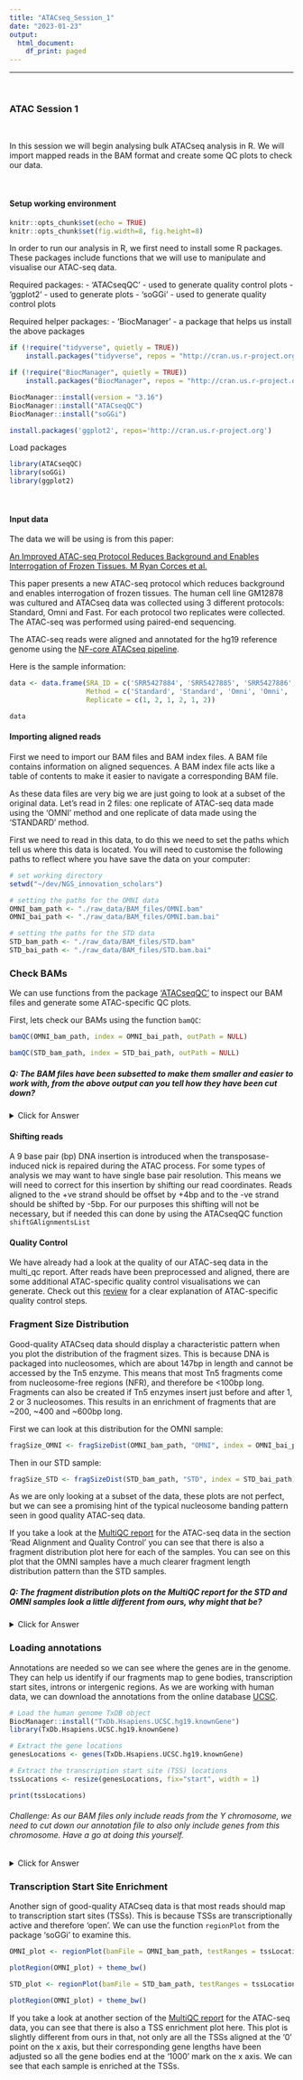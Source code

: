 ```yaml
---
title: "ATACseq_Session_1"
date: "2023-01-23"
output:
  html_document:
    df_print: paged
---
```


---
</br>

### **ATAC Session 1**
</br>

In this session we will begin analysing bulk ATACseq analysis in R. We will import mapped reads in the BAM format and create some QC plots to check our data. 

</br>

#### **Setup working environment**

```r
knitr::opts_chunk$set(echo = TRUE)
knitr::opts_chunk$set(fig.width=8, fig.height=8) 
```

In order to run our analysis in R, we first need to install some R packages. These packages include functions that we will use to manipulate and visualise our ATAC-seq data.

Required packages:
- 'ATACseqQC' - used to generate quality control plots
- 'ggplot2' - used to generate plots
- 'soGGi' - used to generate quality control plots

Required helper packages:
- 'BiocManager' - a package that helps us install the above packages

```r
if (!require("tidyverse", quietly = TRUE))
    install.packages("tidyverse", repos = "http://cran.us.r-project.org")

if (!require("BiocManager", quietly = TRUE))
    install.packages("BiocManager", repos = "http://cran.us.r-project.org")

BiocManager::install(version = "3.16")
BiocManager::install("ATACseqQC")
BiocManager::install("soGGi")

install.packages('ggplot2', repos='http://cran.us.r-project.org')
```

Load packages

```r
library(ATACseqQC)
library(soGGi)
library(ggplot2)
```

</br>

#### **Input data**

The data we will be using is from this paper:

[An Improved ATAC-seq Protocol Reduces Background and Enables Interrogation of Frozen Tissues. M Ryan Corces et al.](https://www.nature.com/articles/nmeth.4396)

This paper presents a new ATAC-seq protocol which reduces background and enables interrogation of frozen tissues. The human cell line GM12878 was cultured and ATACseq data was collected using 3 different protocols: Standard, Omni and Fast. For each protocol two replicates were collected. The ATAC-seq was performed using paired-end sequencing. 

The ATAC-seq reads were aligned and annotated for the hg19 reference genome using the [NF-core ATACseq pipeline](https://nf-co.re/atacseq). 

Here is the sample information:

```r
data <- data.frame(SRA_ID = c('SRR5427884', 'SRR5427885', 'SRR5427886', 'SRR5427887', 'SRR5427888', 'SRR5427889'), 
                   Method = c('Standard', 'Standard', 'Omni', 'Omni', 'Fast', 'Fast'),
                   Replicate = c(1, 2, 1, 2, 1, 2))
```

```r
data
```

#### **Importing aligned reads**

First we need to import our BAM files and BAM index files. A BAM file contains information on aligned sequences. A BAM index file acts like a table of contents to make it easier to navigate a corresponding BAM file. 

As these data files are very big we are just going to look at a subset of the original data. Let's read in 2 files: one replicate of ATAC-seq data made using the 'OMNI' method and one replicate of data made using the 'STANDARD' method. 

First we need to read in this data, to do this we need to set the paths which tell us where this data is located. 
You will need to customise the following paths to reflect where you have save the data on your computer:

```r

# set working directory
setwd("~/dev/NGS_innovation_scholars")

# setting the paths for the OMNI data
OMNI_bam_path <- "./raw_data/BAM_files/OMNI.bam"
OMNI_bai_path <- "./raw_data/BAM_files/OMNI.bam.bai"

# setting the paths for the STD data
STD_bam_path <- "./raw_data/BAM_files/STD.bam"
STD_bai_path <- "./raw_data/BAM_files/STD.bam.bai"

```


### Check BAMs

We can use functions from the package ['ATACseqQC'](https://haibol2016.github.io/ATACseqQCWorkshop/articles/ATACseqQC_workshop.html) to inspect our BAM files and generate some ATAC-specific QC plots.

First, lets check our BAMs using the function `bamQC`:

```r

bamQC(OMNI_bam_path, index = OMNI_bai_path, outPath = NULL)

```

```r

bamQC(STD_bam_path, index = STD_bai_path, outPath = NULL)

```

##### Q: The BAM files have been subsetted to make them smaller and easier to work with, from the above output can you tell how they have been cut down? 
<details>
  <summary>Click for Answer</summary>
    A: We can see that, for both BAM files, there are only reads mapped to chromosome Y. The BAM files have been subsetted to only include this chromosome. 
</details> 


#### **Shifting reads**

A 9 base pair (bp) DNA insertion is introduced when the transposase-induced nick is repaired during the ATAC process. For some types of analysis we may want to have single base pair resolution. This means we will need to correct for this insertion by shifting our read coordinates. Reads aligned to the +ve strand should be offset by +4bp and to the -ve strand should be shifted by -5bp. For our purposes this shifting will not be necessary, but if needed this can done by using the ATACseqQC function `shiftGAlignmentsList` 


#### **Quality Control**

We have already had a look at the quality of our ATAC-seq data in the multi_qc report. After reads have been preprocessed and aligned, there are some additional ATAC-specific quality control visualisations we can generate. Check out this [review](https://genomebiology.biomedcentral.com/articles/10.1186/s13059-020-1929-3) for a clear explanation of ATAC-specific quality control steps. 


### Fragment Size Distribution

Good-quality ATACseq data should display a characteristic pattern when you plot the distribution of the fragment sizes. This is because DNA is packaged into nucleosomes, which are about 147bp in length and cannot be accessed by the Tn5 enzyme. This means that most Tn5 fragments  come from nucleosome-free regions (NFR), and therefore be <100bp long. Fragments can also be created if Tn5 enzymes insert just before and after 1, 2 or 3 nucleosomes. This results in an enrichment of fragments that are ~200, ~400 and ~600bp long. 

First we can look at this distribution for the OMNI sample:

```r

fragSize_OMNI <- fragSizeDist(OMNI_bam_path, "OMNI", index = OMNI_bai_path)

```


Then in our STD sample:

```r

fragSize_STD <- fragSizeDist(STD_bam_path, "STD", index = STD_bai_path)

```

As we are only looking at a subset of the data, these plots are not perfect, but we can see a promising hint of the typical nucleosome banding pattern seen in good quality ATAC-seq data. 

If you take a look at the [MultiQC report](https://moodle.learninghub.kingshealthpartners.org/pluginfile.php/184577/mod_resource/content/3/multiqc_report.html#picard-insertsize) for the ATAC-seq data in the section 'Read Alignment and Quality Control' you can see that there is also a fragment distribution plot here for each of the samples. You can see on this plot that the OMNI samples have a much clearer fragment length distribution pattern than the STD samples. 

##### Q: The fragment distribution plots on the MultiQC report for the STD and OMNI samples look a little different from ours, why might that be?
<details>
  <summary>Click for Answer</summary>
    A: One explanation could be that we are only using the reads that map to chrosome Y to save memory, whilst the MultiQC report plot is likely to use reads from all chromosomes. 
</details> 

### Loading annotations

Annotations are needed so we can see where the genes are in the genome. They can help us identify if our fragments map to gene bodies, transcription start sites, introns or intergenic regions. As we are working with human data, we can download the annotations from the online database [UCSC](https://genome.ucsc.edu/).

```r

# Load the human genome TxDB object
BiocManager::install("TxDb.Hsapiens.UCSC.hg19.knownGene")
library(TxDb.Hsapiens.UCSC.hg19.knownGene)

# Extract the gene locations
genesLocations <- genes(TxDb.Hsapiens.UCSC.hg19.knownGene)

# Extract the transcription start site (TSS) locations
tssLocations <- resize(genesLocations, fix="start", width = 1)

print(tssLocations)

```


###### Challenge: As our BAM files only include reads from the Y chromosome, we need to cut down our annotation file to also only include genes from this chromosome. Have a go at doing this yourself. 

<details>
  <summary>Click for Answer</summary>
  
`tssLocations` is a GRanges object, so in order to access the chromosome names from this object we can use the function `seqnames`.
  
```r
tssLocations <- tssLocations[seqnames(tssLocations) %in% "chrY"]
print(tssLocations)
```
</details> 

### Transcription Start Site Enrichment

Another sign of good-quality ATACseq data is that most reads should map to transcription start sites (TSSs). This is because TSSs are transcriptionally active and therefore 'open'. We can use the function `regionPlot` from the package 'soGGi' to examine this. 

``` r

OMNI_plot <- regionPlot(bamFile = OMNI_bam_path, testRanges = tssLocations, paired = TRUE)

plotRegion(OMNI_plot) + theme_bw()

```

``` r

STD_plot <- regionPlot(bamFile = STD_bam_path, testRanges = tssLocations, paired = TRUE)

plotRegion(OMNI_plot) + theme_bw()

```


If you take a look at another section of the [MultiQC report](https://moodle.learninghub.kingshealthpartners.org/pluginfile.php/184577/mod_resource/content/3/multiqc_report.html#mlib_deeptools_read_distribution_profile_plot) for the ATAC-seq data, you can see that there is also a TSS enrichment plot here. This plot is slightly different from ours in that, not only are all the TSSs aligned at the '0' point on the x axis, but their corresponding gene lengths have been adjusted so all the gene bodies end at the '1000' mark on the x axis. We can see that each sample is enriched at the TSSs. 




